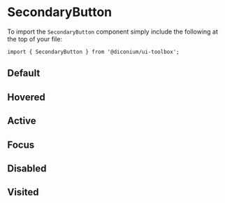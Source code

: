 
<Meta of={SecondaryStories} />

# SecondaryButton

To import the `SecondaryButton` component simply include the following at the top of your file:

```
import { SecondaryButton } from '@diconium/ui-toolbox';
```

## Default

<Canvas of={SecondaryStories.Default} />

## Hovered

<Canvas of={SecondaryStories.Hovered} />

## Active

<Canvas of={SecondaryStories.Active} />

## Focus

<Canvas of={SecondaryStories.Focus} />

## Disabled

<Canvas of={SecondaryStories.Disabled} />

## Visited

<Canvas of={SecondaryStories.Visited} />
